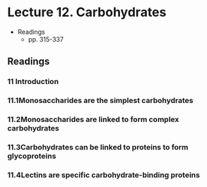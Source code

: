 # Lecture 12. Carbohydrates

- Readings
  - pp. 315-337

## Readings

### 11<SPACE/> Introduction

### 11.1<SPACE/>Monosaccharides are the simplest carbohydrates

### 11.2<SPACE/>Monosaccharides are linked to form complex carbohydrates

### 11.3<SPACE/>Carbohydrates can be linked to proteins to form glycoproteins

### 11.4<SPACE/>Lectins are specific carbohydrate-binding proteins